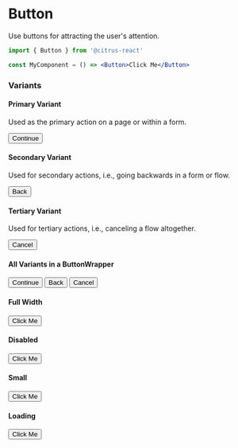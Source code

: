 
<Meta title="Button" component={Button} />

# Button

Use buttons for attracting the user's attention.

```jsx
import { Button } from '@citrus-react'

const MyComponent = () => <Button>Click Me</Button>
```

<Props of={Button} />

### Variants

#### Primary Variant

Used as the primary action on a page or within a form.

<Preview>
  <Story name="primary variant">
    <Button variant="primary">Continue</Button>
  </Story>
</Preview>

#### Secondary Variant

Used for secondary actions, i.e., going backwards in a form or flow.

<Preview>
  <Story name="secondary variant">
    <Button variant="secondary">Back</Button>
  </Story>
</Preview>

#### Tertiary Variant

Used for tertiary actions, i.e., canceling a flow altogether.

<Preview>
  <Story name="tertiary variant">
    <Button variant="tertiary">Cancel</Button>
  </Story>
</Preview>

#### All Variants in a ButtonWrapper

<Preview>
  <Story name="all variants in a ButtonWrapper">
    <ButtonWrapper>
      <Button variant="primary">Continue</Button>
      <Button variant="secondary">Back</Button>
      <Button variant="tertiary">Cancel</Button>
    </ButtonWrapper>
  </Story>
</Preview>

#### Full Width

<Preview>
  <Story name="full width">
    <Button isFullWidth>Click Me</Button>
  </Story>
</Preview>

#### Disabled

<Preview>
  <Story name="disabled">
    <Button isDisabled>Click Me</Button>
  </Story>
</Preview>

#### Small

<Preview>
  <Story name="small">
    <Button isSmall>Click Me</Button>
  </Story>
</Preview>

#### Loading

<Preview>
  <Story name="loading">
    <Button isLoading>Click Me</Button>
  </Story>
</Preview>
